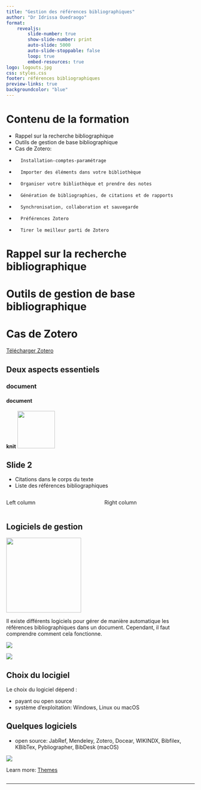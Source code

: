 ---
title: "Gestion des références bibliographiques"
author: "Dr Idrissa Ouedraogo"
format: 
    revealjs:
        slide-number: true
        show-slide-number: print
        auto-slide: 5000
        auto-slide-stoppable: false
        loop: true
        embed-resources: true
logo: logouts.jpg
css: styles.css
footer: références bibliographiques
preview-links: true
backgroundcolor: "blue"
---

# Contenu de la formation

::: {.incremental}

-   Rappel sur la recherche bibliographique
-   Outils de gestion de base bibliographique
-   Cas de Zotero: 
-       Installation-comptes-paramétrage
-       Importer des éléments dans votre bibliothèque
-       Organiser votre bibliothèque et prendre des notes
-       Génération de bibliographies, de citations et de rapports
-       Synchronisation, collaboration et sauvegarde
-       Préférences Zotero
-       Tirer le meilleur parti de Zotero

:::

# Rappel sur la recherche bibliographique

# Outils de gestion de base bibliographique

# Cas de Zotero

[Télécharger Zotero](https://www.zotero.org/download)


## Deux aspects essentiels {background="green"}
### document
#### document

**knit**
![](mendeley.png){fig-align="right" height="100"}

## Slide 2

::: {.incremental}

-   Citations dans le corps du texte
-   Liste des références bibliographiques

:::

:::: {.columns}

::: {.column width="50%"}
Left column

:::

::: {.column width="50%"}
Right column

:::

::::
## Logiciels de gestion

![](mendeley.jpg){fig-align="center" height="200"}

Il existe différents logiciels pour gérer de manière automatique les références bibliographiques dans un document. 
Cependant,  il faut comprendre comment cela fonctionne.

::: {layout-ncol="2"}
![](mendeley.png)

![](zotero.png)
:::

## Choix du locigiel
Le choix du logiciel dépend :

- payant ou open source
- système d'exploitation: Windows, Linux ou macOS

## Quelques logiciels

-   open source: JabRef, Mendeley, Zotero, Docear, WIKINDX, Bibfilex, KBibTex, Pybliographer, BibDesk (macOS)

::: {layout-ncol="2"}
![](D:/Rworkspace/Mendeley.png)

:::

::: footer
Learn more: [Themes](https://quarto.org/docs/presentations/revealjs/themes.html)
:::



```{r}
```

---
